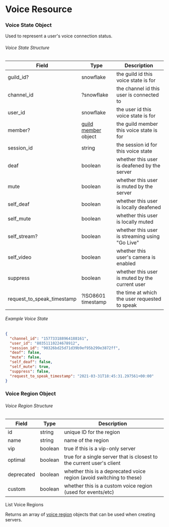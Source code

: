 # Voice Resource

### Voice State Object

Used to represent a user's voice connection status.

###### Voice State Structure

| Field                      | Type                                                        | Description                                    |
| -------------------------- | ----------------------------------------------------------- | ---------------------------------------------- |
| guild_id?                  | snowflake                                                   | the guild id this voice state is for           |
| channel_id                 | ?snowflake                                                  | the channel id this user is connected to       |
| user_id                    | snowflake                                                   | the user id this voice state is for            |
| member?                    | [guild member](/resources/guild#guild-member-object) object | the guild member this voice state is for       |
| session_id                 | string                                                      | the session id for this voice state            |
| deaf                       | boolean                                                     | whether this user is deafened by the server    |
| mute                       | boolean                                                     | whether this user is muted by the server       |
| self_deaf                  | boolean                                                     | whether this user is locally deafened          |
| self_mute                  | boolean                                                     | whether this user is locally muted             |
| self_stream?               | boolean                                                     | whether this user is streaming using "Go Live" |
| self_video                 | boolean                                                     | whether this user's camera is enabled          |
| suppress                   | boolean                                                     | whether this user is muted by the current user |
| request_to_speak_timestamp | ?ISO8601 timestamp                                          | the time at which the user requested to speak  |

###### Example Voice State

```json
{
  "channel_id": "157733188964188161",
  "user_id": "80351110224678912",
  "session_id": "90326bd25d71d39b9ef95b299e3872ff",
  "deaf": false,
  "mute": false,
  "self_deaf": false,
  "self_mute": true,
  "suppress": false,
  "request_to_speak_timestamp": "2021-03-31T18:45:31.297561+00:00"
}
```

### Voice Region Object

###### Voice Region Structure

| Field      | Type    | Description                                                           |
| ---------- | ------- | --------------------------------------------------------------------- |
| id         | string  | unique ID for the region                                              |
| name       | string  | name of the region                                                    |
| vip        | boolean | true if this is a vip-only server                                     |
| optimal    | boolean | true for a single server that is closest to the current user's client |
| deprecated | boolean | whether this is a deprecated voice region (avoid switching to these)  |
| custom     | boolean | whether this is a custom voice region (used for events/etc)           |

<RouteHeader method="GET" url="/voice/regions">
  List Voice Regions
</RouteHeader>

Returns an array of [voice region](#voice-region-object) objects that can be used when creating servers.
